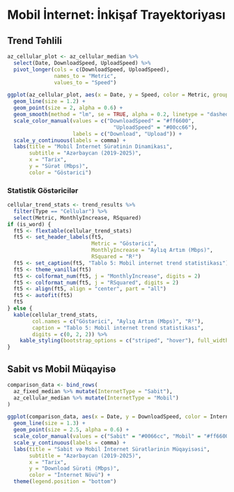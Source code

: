 # Mobil İnternet: İnkişaf Trayektoriyası

## Trend Təhlili

```r
az_cellular_plot <- az_cellular_median %>%
  select(Date, DownloadSpeed, UploadSpeed) %>%
  pivot_longer(cols = c(DownloadSpeed, UploadSpeed),
               names_to = "Metric",
               values_to = "Speed")

ggplot(az_cellular_plot, aes(x = Date, y = Speed, color = Metric, group = Metric)) +
  geom_line(size = 1.2) +
  geom_point(size = 2, alpha = 0.6) +
  geom_smooth(method = "lm", se = TRUE, alpha = 0.2, linetype = "dashed") +
  scale_color_manual(values = c("DownloadSpeed" = "#ff6600", 
                                  "UploadSpeed" = "#00cc66"),
                     labels = c("Download", "Upload")) +
  scale_y_continuous(labels = comma) +
  labs(title = "Mobil İnternet Sürətinin Dinamikası",
       subtitle = "Azərbaycan (2019-2025)",
       x = "Tarix",
       y = "Sürət (Mbps)",
       color = "Göstərici")
```

### Statistik Göstəricilər

```r
cellular_trend_stats <- trend_results %>%
  filter(Type == "Cellular") %>%
  select(Metric, MonthlyIncrease, RSquared)
if (is_word) {
  ft5 <- flextable(cellular_trend_stats)
  ft5 <- set_header_labels(ft5,
                           Metric = "Göstərici",
                           MonthlyIncrease = "Aylıq Artım (Mbps)",
                           RSquared = "R²")
  ft5 <- set_caption(ft5, "Tablo 5: Mobil internet trend statistikası")
  ft5 <- theme_vanilla(ft5)
  ft5 <- colformat_num(ft5, j = "MonthlyIncrease", digits = 2)
  ft5 <- colformat_num(ft5, j = "RSquared", digits = 2)
  ft5 <- align(ft5, align = "center", part = "all")
  ft5 <- autofit(ft5)
  ft5
} else {
  kable(cellular_trend_stats,
        col.names = c("Göstərici", "Aylıq Artım (Mbps)", "R²"),
        caption = "Tablo 5: Mobil internet trend statistikası",
        digits = c(0, 2, 2)) %>%
    kable_styling(bootstrap_options = c("striped", "hover"), full_width = FALSE)
}
```

## Sabit vs Mobil Müqayisə

```r
comparison_data <- bind_rows(
  az_fixed_median %>% mutate(InternetType = "Sabit"),
  az_cellular_median %>% mutate(InternetType = "Mobil")
)

ggplot(comparison_data, aes(x = Date, y = DownloadSpeed, color = InternetType)) +
  geom_line(size = 1.3) +
  geom_point(size = 2.5, alpha = 0.6) +
  scale_color_manual(values = c("Sabit" = "#0066cc", "Mobil" = "#ff6600")) +
  scale_y_continuous(labels = comma) +
  labs(title = "Sabit və Mobil İnternet Sürətlərinin Müqayisəsi",
       subtitle = "Azərbaycan (2019-2025)",
       x = "Tarix",
       y = "Download Sürəti (Mbps)",
       color = "İnternet Növü") +
  theme(legend.position = "bottom")
```
